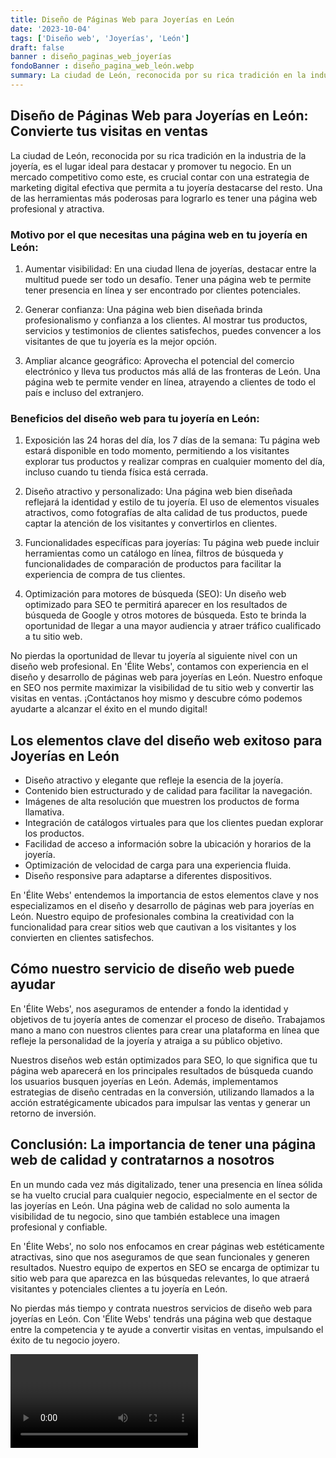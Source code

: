 ```yaml
---
title: Diseño de Páginas Web para Joyerías en León
date: '2023-10-04'
tags: ['Diseño web', 'Joyerías', 'León']
draft: false
banner : diseño_paginas_web_joyerías
fondoBanner : diseño_pagina_web_león.webp
summary: La ciudad de León, reconocida por su rica tradición en la industria de la joyería, es el lugar ideal para destacar y promover tu negocio. En un mercado competitivo como este, es crucial contar con una estrategia de marketing digital efectiva que permita a tu joyería destacarse del resto. Una de las herramientas más poderosas para lograrlo es tener una página web profesional y atractiva.
---
```


## Diseño de Páginas Web para Joyerías en León: Convierte tus visitas en ventas

La ciudad de León, reconocida por su rica tradición en la industria de la joyería, es el lugar ideal para destacar y promover tu negocio. En un mercado competitivo como este, es crucial contar con una estrategia de marketing digital efectiva que permita a tu joyería destacarse del resto. Una de las herramientas más poderosas para lograrlo es tener una página web profesional y atractiva.

### Motivo por el que necesitas una página web en tu joyería en León:

1. Aumentar visibilidad: En una ciudad llena de joyerías, destacar entre la multitud puede ser todo un desafío. Tener una página web te permite tener presencia en línea y ser encontrado por clientes potenciales.

2. Generar confianza: Una página web bien diseñada brinda profesionalismo y confianza a los clientes. Al mostrar tus productos, servicios y testimonios de clientes satisfechos, puedes convencer a los visitantes de que tu joyería es la mejor opción.

3. Ampliar alcance geográfico: Aprovecha el potencial del comercio electrónico y lleva tus productos más allá de las fronteras de León. Una página web te permite vender en línea, atrayendo a clientes de todo el país e incluso del extranjero.

### Beneficios del diseño web para tu joyería en León:

1. Exposición las 24 horas del día, los 7 días de la semana: Tu página web estará disponible en todo momento, permitiendo a los visitantes explorar tus productos y realizar compras en cualquier momento del día, incluso cuando tu tienda física está cerrada.

2. Diseño atractivo y personalizado: Una página web bien diseñada reflejará la identidad y estilo de tu joyería. El uso de elementos visuales atractivos, como fotografías de alta calidad de tus productos, puede captar la atención de los visitantes y convertirlos en clientes.

3. Funcionalidades específicas para joyerías: Tu página web puede incluir herramientas como un catálogo en línea, filtros de búsqueda y funcionalidades de comparación de productos para facilitar la experiencia de compra de tus clientes.

4. Optimización para motores de búsqueda (SEO): Un diseño web optimizado para SEO te permitirá aparecer en los resultados de búsqueda de Google y otros motores de búsqueda. Esto te brinda la oportunidad de llegar a una mayor audiencia y atraer tráfico cualificado a tu sitio web.

No pierdas la oportunidad de llevar tu joyería al siguiente nivel con un diseño web profesional. En 'Élite Webs', contamos con experiencia en el diseño y desarrollo de páginas web para joyerías en León. Nuestro enfoque en SEO nos permite maximizar la visibilidad de tu sitio web y convertir las visitas en ventas. ¡Contáctanos hoy mismo y descubre cómo podemos ayudarte a alcanzar el éxito en el mundo digital!

<GifSeo />

<Cta />

## Los elementos clave del diseño web exitoso para Joyerías en León

- Diseño atractivo y elegante que refleje la esencia de la joyería.
- Contenido bien estructurado y de calidad para facilitar la navegación.
- Imágenes de alta resolución que muestren los productos de forma llamativa.
- Integración de catálogos virtuales para que los clientes puedan explorar los productos.
- Facilidad de acceso a información sobre la ubicación y horarios de la joyería.
- Optimización de velocidad de carga para una experiencia fluida.
- Diseño responsive para adaptarse a diferentes dispositivos.

En 'Élite Webs' entendemos la importancia de estos elementos clave y nos especializamos en el diseño y desarrollo de páginas web para joyerías en León. Nuestro equipo de profesionales combina la creatividad con la funcionalidad para crear sitios web que cautivan a los visitantes y los convierten en clientes satisfechos.

## Cómo nuestro servicio de diseño web puede ayudar

En 'Élite Webs', nos aseguramos de entender a fondo la identidad y objetivos de tu joyería antes de comenzar el proceso de diseño. Trabajamos mano a mano con nuestros clientes para crear una plataforma en línea que refleje la personalidad de la joyería y atraiga a su público objetivo.

Nuestros diseños web están optimizados para SEO, lo que significa que tu página web aparecerá en los principales resultados de búsqueda cuando los usuarios busquen joyerías en León. Además, implementamos estrategias de diseño centradas en la conversión, utilizando llamados a la acción estratégicamente ubicados para impulsar las ventas y generar un retorno de inversión.

## Conclusión: La importancia de tener una página web de calidad y contratarnos a nosotros

En un mundo cada vez más digitalizado, tener una presencia en línea sólida se ha vuelto crucial para cualquier negocio, especialmente en el sector de las joyerías en León. Una página web de calidad no solo aumenta la visibilidad de tu negocio, sino que también establece una imagen profesional y confiable.

En 'Élite Webs', no solo nos enfocamos en crear páginas web estéticamente atractivas, sino que nos aseguramos de que sean funcionales y generen resultados. Nuestro equipo de expertos en SEO se encarga de optimizar tu sitio web para que aparezca en las búsquedas relevantes, lo que atraerá visitantes y potenciales clientes a tu joyería en León.

No pierdas más tiempo y contrata nuestros servicios de diseño web para joyerías en León. Con 'Élite Webs' tendrás una página web que destaque entre la competencia y te ayude a convertir visitas en ventas, impulsando el éxito de tu negocio joyero.

<Video />

<CtaBot job='Joyerías' city='León'/>

<Gmaps query='León+españa+maps' />